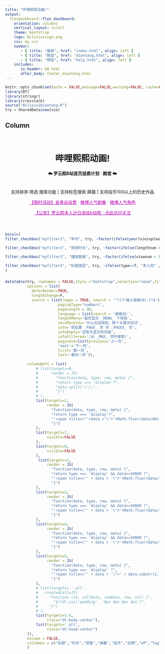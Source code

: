 ```yaml
---
title: "哔哩熙熙动画!"
output: 
  flexdashboard::flex_dashboard:
    orientation: columns
    vertical_layout: scroll
    theme: bootstrap
    logo: BilixixiLogo.png
    css: my.css
    navbar:
       - { title: "最新", href: "index.html", align: left }
       - { title: "殿堂", href: "diantang.html", align: left }
       - { title: "帮助", href: "help.html", align: left }
    includes:
       in_header: GA.html
       after_body: footer_diantang.html
---
```


```r

knitr::opts_chunk$set(echo = FALSE,message=FALSE,warning=FALSE, cache=FALSE)
library(DT)
library(stringr)
library(crosstalk)
source("BilixixiDiantang.R")
try = SharedData$new(vie)

```


Column {data-width=650}
-----------------------------------------------------------------------


<center>
</br>
<h1> 哔哩熙熙动画!</h1>
<h4>☁️ 罗云熙B站首页拯救计划 · 殿堂 ☁️</h4>
</br>
支持排序·筛选·搜索功能 | 支持标签搜索·屏蔽 | 支持投币100以上的历史作品

<a href="help.html#event" style="color:#B200B2;">【限时活动】金骨朵投票</a> · <a href="http://t.cn/A6GRTk0u" style="color:#B200B2;" target="_blank">微博人气剧集</a> · <a href="http://t.cn/A6G13Uw3" style="color:#B200B2;" target="_blank">微博人气角色</a>
  
<a href="https://space.bilibili.com/82573406" style="color:#B200B2;">【公告】罗云熙本人近日进驻b站啦 · 点此访问关注</a>

</br>
</center>


### {data-height=103}

```r
bscols(
filter_checkbox("myfilter1", "年份", try, ~factor(ifelse(year(vie$upload) <=2018, "2018以前",ifelse(year(vie$upload)  <= 2019, "2019年内", "2020以来")),levels = c("2018以前", "2019年内", "2020以来"))),

filter_checkbox("myfilter2", "视频时长", try, ~factor(ifelse(lengthnum < 300 , "5分以内",ifelse(lengthnum < 900, "5-15分", "15分以上")),levels = c("5分以内", "5-15分", "15分以上"))),

filter_checkbox("myfilter3", "播放数据", try, ~factor(ifelse(viewnum < 10000 , "1万以下",ifelse(viewnum < 50000, "1万-5万", "5万以上")),levels = c("1万以下", "1万-5万", "5万以上"))),

filter_checkbox("myfilter4", "标题类型", try, ~ifelse(type==T, "多人向" , "个人向"))
)
```

###

```r

datatable(try, rownames = FALSE,style ="bootstrap",selection="none",filter="top",
          options = list(
            deferRender=TRUE,
            lengthChange=F,
            search = list(regex = TRUE, search = '^((?!输入屏蔽词).)*$'),
                        pagingType="numbers",
                        pageLength = 30,
                        language = list(search = '屏蔽词:',
                        lengthMenu='每页显示 _MENU_ 个视频',
                        zeroRecords='什么也没找到，换个关键词试试',
                        info='现在第 _PAGE_ 页 共 _PAGES_ 页',
                        infoEmpty='没有可显示的页面',
                        infoFiltered='(从 _MAX_ 项中搜索)',
                        paginate=list(previous='上一页',
                        'next'='下一页',
                        first='第一页',
                        last='最后一页')),
                        
          columnDefs = list(
              # list(targets=0,
              #      render = JS(
              #        "function(data, type, row, meta) {",
              #        "return type === 'display'?",
              #        "data.split('>');",
              #        "}")
              # ),
              list(targets=1,
                   render = JS(
                     "function(data, type, row, meta) {",
                     "return type === 'display'?",
                     "'<span title=\"'+data +'\">'+Math.floor(data/60) + '分'+Math.floor(data%60)+'秒</span>' : data;",
                     "}")
              ),
              list(targets=7,
                   visible=FALSE
              ),
              list(targets=8,
                   visible=FALSE
              ),
               list(targets=2,
                   render = JS(
                     "function(data, type, row, meta) {",
                     "return type === 'display' && data>=10000 ?",
                     "'<span title=\"' + data + '\">'+Math.floor(data/1000)/10+'万</span>' : data;",
                     "}")
              ),
              list(targets=3,
                   render = JS(
                     "function(data, type, row, meta) {",
                     "return type === 'display' && data>=10000 ?",
                     "'<span title=\"' + data + '\">'+Math.floor(data/1000)/10+'万</span>' : data;",
                     "}")
              ),
              list(targets=4,
                   render = JS(
                     "function(data, type, row, meta) {",
                     "return type === 'display' && data>=10000 ?",
                     "'<span title=\"' + data + '\">'+Math.floor(data/1000)/10+'万</span>' : data;",
                     "}")
              ),
              list(targets=5,
                   render = JS(
                     "function(data, type, row, meta) {",
                     "return type === 'display' ?",
                     "'<span title=\"' + data + '\">' + data.substr(2, 8) + '</span>' : data;",
                     "}")
              ),
              # list(targets= '_all',
              #   createdCell=JS(
              #     "function (td, cellData, rowData, row, col) {",
              #       "$(td).css('padding', '8px 4px 8px 4px')",
              #     "}")
              # ),
              list(targets=1:4,
                   class="dt-body-center"),
              list(targets='_all',
                   class="dt-head-center")
          )),
          escape = FALSE,
          colnames = c("标题","时长","观看","弹幕","投币","日期","UP","Tag","Type")
          )


```

